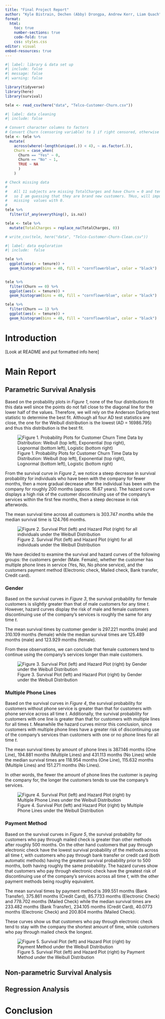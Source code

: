 ```yaml
---
title: "Final Project Report"
author: "Kyle Bistrain, Dechen (Abby) Drongpa, Andrew Kerr, Liam Quach"
format: 
  html:
    toc: true
    number-sections: true
    code-fold: true
    css: styles.css
editor: visual
embed-resources: true
---
```


```r
#| label: library & data set up
#| include: false
#| message: false
#| warning: false

library(tidyverse)
library(here)
library(survival)

tele <- read_csv(here("data", "Telco-Customer-Churn.csv"))
```

```r
#| label: data cleaning
#| include: false

# Convert character columns to factors
# Convert Churn (censoring variable) to 1 if right censored, otherwise 0
tele <- tele %>%
  mutate(
    across(where(~length(unique(.)) < 4), ~ as.factor(.)),
    Churn = case_when(
      Churn == "Yes" ~ 0,
      Churn == "No" ~ 1,
      TRUE ~ NA
      )
    ) 

# Check missing data
#
#   All 11 subjects are missing TotalCharges and have Churn = 0 and tenure = 0, 
#   so I am guessing that they are brand new customers. THus, will impute 
#   missing  values with 0.
#
tele %>%
  filter(if_any(everything(), is.na))

tele <- tele %>%
  mutate(TotalCharges = replace_na(TotalCharges, 0))

# write_csv(tele, here("data", "Telco-Customer-Churn-Clean.csv"))
```

```r
#| label: data exploration
#| include:  false

tele %>%
  ggplot(aes(x = tenure)) +
  geom_histogram(bins = 40, fill = "cornflowerblue", color = "black")
  

tele %>%
  filter(Churn == 0) %>%
  ggplot(aes(x = tenure)) +
  geom_histogram(bins = 40, fill = "cornflowerblue", color = "black")

tele %>%
  filter(Churn == 1) %>%
  ggplot(aes(x = tenure)) +
  geom_histogram(bins = 40, fill = "cornflowerblue", color = "black")
```

# Introduction

\[Look at README and put formatted info here\]

# Main Report

## Parametric Survival Analysis

Based on the probability plots in *Figure 1*, none of the four distributions fit this data well since the points do not fall close to the diagonal line for the lower half of the values. Therefore, we will rely on the Anderson Darling test statistic to determine the best fit. Although all four AD test statistics are close, the one for the Weibull distribution is the lowest (AD = 16986.795) and thus this distribution is the best fit.

![Figure 1. Probability Plots for Customer Churn Time Data by Distribution: Weibull (top left), Exponential (top right), Lognormal (bottom left), Logistic (bottom right)](images/parametric_analysis_plots.png){fig-align="center"}

From the survival curve in *Figure 2*, we notice a steep decrease in survival probability for individuals who have been with the company for fewer months, then a more gradual decrease after the individual has been with the company for roughly 200 months (approx. 16.67 years). The hazard curve displays a high risk of the customer discontinuing use of the company's services within the first few months, then a steep decrease in risk afterwords.

The mean survival time across all customers is 303.747 months while the median survival time is 124.766 months.

![Figure 2. Survival Plot (left) and Hazard Plot (right) for all individuals under the Weibull Distribution](images/parametric_analysis_plots_2.png){fig-align="center"}

We have decided to examine the survival and hazard curves of the following groups: the customers gender (Male. Female), whether the customer has multiple phone lines in service (Yes, No, No phone service), and the customers payment method (Electronic check, Mailed check, Bank transfer, Credit card).

### Gender

Based on the survival curves in *Figure 3*, the survival probability for female customers is slightly greater than that of male customers for any time $t$. However, hazard curves display the risk of male and female customers discontinuing use of the company's services is roughly the same for any time $t$.

The mean survival times by customer gender is 297.221 months (male) and 310.109 months (female) while the median survival times are 125.489 months (male) and 123.929 months (female).

From these observations, we can conclude that female customers tend to continue using the company's services longer than male customers.

![Figure 3. Survival Plot (left) and Hazard Plot (right) by Gender under the Weibull Distribution](images/parametric_analysis_plots_gender.png){fig-align="center"}

### Multiple Phone Lines

Based on the survival curves in *Figure 4*, the survival probability for customers without phone service is greater than that for customers with phone service across all time $t$. Additionally, the survival probability for customers with one line is greater than that for customers with multiple lines for all times $t$. Meanwhile the hazard curves mirror this conclusion, since customers with multiple phone lines have a greater risk of discontinuing use of the company's services than customers with one or no phone lines for all time $t$.

The mean survival times by amount of phone lines is 387.146 months (One Line), 194.881 months (Multiple Lines) and 431.113 months (No Lines) while the median survival times are 118.954 months (One Line), 115.632 months (Multiple Lines) and 151.271 months (No Lines).

In other words, the fewer the amount of phone lines the customer is paying the company for, the longer the customers tends to use the company's services.

![Figure 4. Survival Plot (left) and Hazard Plot (right) by Multiple Phone Lines under the Weibull Distribution](images/parametric_analysis_plots_multiplelines.png){fig-align="center"}

### Payment Method

Based on the survival curves in *Figure 5*, the survival probability for customers who pay through mailed check is greater than other methods after roughly 500 months. On the other hand customers that pay through electronic check have the lowest survival probability of the methods across all time $t$, with customers who pay through bank transfer or credit card (both automatic methods) having the greatest survival probability prior to 500 months, both having roughly the same probability. The hazard curves show that customers who pay through electronic check have the greatest risk of discontinuing use of the company's services across all time $t$, with the other payment methods being roughly equivalent.

The mean survival times by payment method is 399.551 months (Bank Transfer), 375.861 months (Credit Card), 85.7733 months (Electronic Check) and 778.702 months (Mailed Check) while the median survival times are 233.482 months (Bank Transfer), 234.105 months (Credit Card), 40.0773 months (Electronic Check) and 200.804 months (Mailed Check).

These curves show us that customers who pay through electronic check tend to stay with the company the shortest amount of time, while customers who pay through mailed check the longest.

![Figure 5. Survival Plot (left) and Hazard Plot (right) by Payment Method under the Weibull Distribution](images/parametric_analysis_plots_paymentmethod.png){fig-align="center"}

## Non-parametric Survival Analysis

## Regression Analysis

# Conclusion
